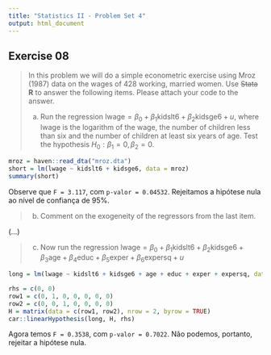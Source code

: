 ```yaml
---
title: "Statistics II - Problem Set 4"
output: html_document
---
```


## Exercise 08

> In this problem we will do a simple econometric exercise using Mroz (1987) data on the wages of 428 working, married 
> women. Use ~~Stata~~ **R** to answer the following items. Please attach your code to the answer. 
> 
> (a) Run the regression $\text{lwage} = \beta_0 + \beta_1 \text{kidslt6} + \beta_2 \text{kidsge6} + u$, where $\text{lwage}$ is the logarithm of the wage, 
> \text{kidslt6} the number of children less than six and \text{kidsge6} the number of children at least six years of age. Test the hypothesis $H_0 : \beta_1 = 0, \beta_2 = 0$.


```r
mroz = haven::read_dta("mroz.dta")
short = lm(lwage ~ kidslt6 + kidsge6, data = mroz)
summary(short)
```

Observe que `F = 3.117`, com `p-valor = 0.04532`. Rejeitamos a hipótese nula ao nível de confiança de 95%.

> (b) Comment on the exogeneity of the regressors from the last item.

(...)

> (c) Now run the regression $\text{lwage} = \beta_0 + \beta_1 \text{kidslt6} + \beta_2 \text{kidsge6} + \beta_3 \text{age} + \beta_4 \text{educ} + \beta_5 \text{exper} + \beta_6 \text{expersq} + u$

```r
long = lm(lwage ~ kidslt6 + kidsge6 + age + educ + exper + expersq, data = mroz)

rhs = c(0, 0)
row1 = c(0, 1, 0, 0, 0, 0, 0)
row2 = c(0, 0, 1, 0, 0, 0, 0)
H = matrix(data = c(row1, row2), nrow = 2, byrow = TRUE)
car::linearHypothesis(long, H, rhs)
```

Agora temos `F = 0.3538`, com `p-valor = 0.7022`. Não podemos, portanto, rejeitar a hipótese nula.

